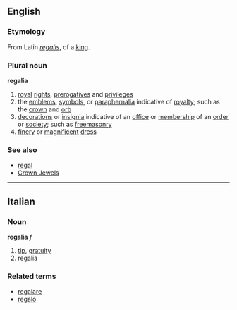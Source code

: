 ==English==
===Etymology===
From Latin ''[[regalis]]'', of a [[king]].
===Plural noun===
'''regalia'''

# [[royal]] [[right]]s, [[prerogative]]s and [[privilege]]s
# the [[emblem]]s, [[symbol]]s, or [[paraphernalia]] indicative of [[royalty]]; such as the [[crown]] and [[orb]] 
#  [[decoration]]s or [[insignia]] indicative of an [[office]] or [[membership]] of an [[order]] or [[society]]; such as [[freemasonry]]
#  [[finery]] or [[magnificent]] [[dress]]

===See also===
*[[regal]]
*[[W:Crown Jewels|Crown Jewels]]

----

==Italian==
===Noun===
'''regalia''' ''f''

# [[tip]], [[gratuity]]
# regalia

===Related terms===
*[[regalare]]
*[[regalo]]